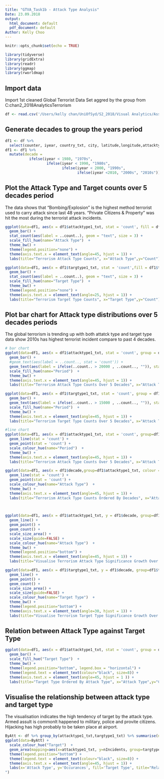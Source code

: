 ```yaml
---
title: "GTVA_Task1b - Attack Type Analysis"
Date: 23.09.2018
output:
  html_document: default
  pdf_document: default
Author: Kelly Choo
---
```


```r
knitr::opts_chunk$set(echo = TRUE)

library(tidyverse)
library(gridExtra)
library(readr)
library(ggmap)
library(rworldmap)

```

## Import data
Import 1st cleaned Global Terrorist Data Set aggred by the group from C:\Users\kelly chan\UniOfSyd\S2_2018\Visual Analytics\Assignment 2\Global Terrorism

```r

df <- read.csv('/Users/kelly chan/UniOfSyd/S2_2018/Visual Analytics/Assignment 2/Global Terrorism/terrorism_cleaned_KC.csv')
```

## Generate decades to group the years period

```r
df1 <- df %>%
  select(counter, iyear, country_txt, city, latitude,longitude,attacktype1_txt, targtype1_txt)
df1 <- df1 %>%
  mutate(decade = 
           ifelse(iyear < 1980, "1970s",
                   ifelse(iyear < 1990, "1980s",
                          ifelse(iyear < 2000, "1990s",
                                 ifelse(iyear <2010, "2000s", "2010s")))))

```
## Plot the Attack Type and Target counts over 5 decades period

The data shows that "Bombing/Explosion" is the highest method terrorist used to carry attack since last 48 years. "Private Citizens & Property" was hit the most during the terrorist attack incidents.

```r

ggplot(data=df1, aes(x = df1$attacktype1_txt, stat = 'count', fill = df1$attacktype1_txt)) +
  geom_bar() +
  stat_count(aes(label = ..count..), geom = "text", size = 3) +
  scale_fill_hue(name="Attack Type")  +
  theme_bw() +
  theme(legend.position="none") +
  theme(axis.text.x = element_text(angle=45, hjust = 1)) +
  labs(title="Terrorism Attack Type Counts", x="Attack Type",y="Count")

ggplot(data=df1, aes(x = df1$targtype1_txt, stat = 'count',fill = df1$targtype1_txt)) +
  geom_bar() +
  stat_count(aes(label = ..count..), geom = "text", size = 3) +
  scale_fill_hue(name="Target Type")  +
  theme_bw() +
  theme(legend.position="none") +
  theme(axis.text.x = element_text(angle=25, hjust = 1)) +
  labs(title="Terrorism Target Type Counts", x="Target Type",y="Count")

```

## Plot bar chart for Attack type distributions over 5 decades periods

The global terrorism is trending up with both attatck type and target type data show 2010s has highest terrorist incident compare to past 4 decades. 

```r
# bar chart
ggplot(data=df1, aes(x = df1$attacktype1_txt, stat = 'count', group = df1$decade, colours = df1$decade, fill = df1$decade)) +
  geom_bar() +
  #geom_text(aes(label = ..count.., stat = 'count')) +
  geom_text(aes(label = ifelse(..count.. > 20000 , ..count.., "")), stat="count", vjust=3) +
  scale_fill_hue(name="Period")  +
  theme_bw() +
  theme(axis.text.x = element_text(angle=45, hjust = 1)) +
  labs(title="Terrorism Attack Type Counts Over 5 Decades", x="Attack Type",y="Count")

ggplot(data=df1, aes(x = df1$targtype1_txt, stat = 'count', group = df1$decade, colours = df1$decade, fill = df1$decade)) +
  geom_bar() +
  geom_text(aes(label = ifelse(..count.. > 15000 , ..count.., "")), stat="count", size = 2, vjust=3) +
  scale_fill_hue(name="Period")  +
  theme_bw() +
  theme(axis.text.x = element_text(angle=45, hjust = 1)) +
  labs(title="Terrorism Target Type Counts Over 5 Decades", x="Attack Type",y="Count")

#line chart
ggplot(data=df1, aes(x = df1$attacktype1_txt, stat = 'count', group=df1$decade, colour = df1$decade)) +
  geom_line(stat = 'count') +
  geom_point(stat = 'count') +
  scale_colour_hue(name="Period")  +
  theme_bw() +
  theme(axis.text.x = element_text(angle=45, hjust = 1)) +
  labs(title="Terrorism Attack Type Counts Over 5 Decades", x="Attack Type",y="Count")

ggplot(data=df1, aes(x = df1$decade,group=df1$attacktype1_txt, colour = df1$attacktype1_txt)) +
  geom_line(stat = 'count') +
  geom_point(stat = 'count') +
  scale_colour_hue(name="Attack Type")  +
  theme_bw() +
  theme(axis.text.x = element_text(angle=45, hjust = 1)) +
  labs(title="Terrorism Attack Type Counts Ordered By Decades", x="Attack Type",y="Count")

  
```
```r
ggplot(data=df1, aes(x = df1$attacktype1_txt, y = df1$decade, group=df1$attacktype1_txt, colour = df1$attacktype1_txt)) +
  geom_line() +
  geom_point() +
  geom_count() + 
  scale_size_area() +
  scale_size(guide=FALSE) +
  scale_colour_hue(name="Attack Type")  +
  theme_bw() +
  theme(legend.position="bottom") +
  theme(axis.text.x = element_text(angle=45, hjust = 1)) +
  labs(title="Visualise Terrorism Attack Type Significance Growth Over 5 Decades", x="Attack Type",y="Decades")

ggplot(data=df1, aes(x = df1$targtype1_txt, y = df1$decade, group=df1$targtype1_txt, colour = df1$targtype1_txt)) +
  geom_line() +
  geom_point() +
  geom_count() + 
  scale_size_area() +
  scale_size(guide=FALSE) +
  scale_colour_hue(name="Target Type")  +
  theme_bw() +
  theme(legend.position="bottom") +
  theme(axis.text.x = element_text(angle=30, hjust = 1)) +
  labs(title="Visualise Terrorism Target Type Significance Growth Over 5 Decades", x="Target Type",y="Decades")


```

## Relation between Attack Type against Target Type

```r
ggplot(data=df1, aes(x = df1$attacktype1_txt, stat = 'count', group = df1$targtype1_txt, colours = df1$targtype1_txt, fill = df1$targtype1_txt)) +
  geom_bar() +
  scale_fill_hue("Target Type")  +
  theme_bw() +
  theme(legend.position="bottom", legend.box = "horizontal") +
  theme(legend.text = element_text(colour="black", size=8)) +
  theme(axis.text.x = element_text(angle=45, hjust = 1 )) +
  labs(title="Target Type Ordered By Attack Type", x="Attack Type",y="Count") 
```

## Visualise the relationship between attack type and target type

The visualisation indicates the high tendency of target by the attack type. Armed assult is commonlt happened to military, police and provite citizens. Hijacking has high probably to be taken place at airport.

```r
ByAtt <- df %>% group_by(attacktype1_txt,targtype1_txt) %>% summarise(nIncidents = n())
ggplot(data=ByAtt) + 
  scale_colour_hue("Target")  +
  geom_area(mapping=aes(x=attacktype1_txt, y=nIncidents, group=targtype1_txt, fill=targtype1_txt), position='fill') +
  theme(legend.position="bottom") +
  theme(legend.text = element_text(colour="black", size=8)) +
  theme(axis.text.x = element_text(angle=45, hjust = 1)) +
  labs(x='Attack Type', y='Occurances', fill='Target Type', title="Relationship between attack type and target type
")
```

